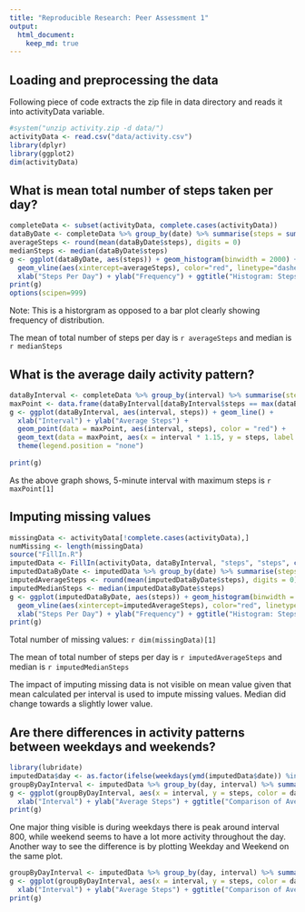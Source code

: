 ```yaml
---
title: "Reproducible Research: Peer Assessment 1"
output: 
  html_document:
    keep_md: true
---
```



## Loading and preprocessing the data
Following piece of code extracts the zip file in data directory and reads it into activityData variable.
```r
#system("unzip activity.zip -d data/")
activityData <- read.csv("data/activity.csv")
library(dplyr)
library(ggplot2)
dim(activityData)
```


## What is mean total number of steps taken per day?

```r
completeData <- subset(activityData, complete.cases(activityData))
dataByDate <- completeData %>% group_by(date) %>% summarise(steps = sum(steps))
averageSteps <- round(mean(dataByDate$steps), digits = 0)
medianSteps <- median(dataByDate$steps)
g <- ggplot(dataByDate, aes(steps)) + geom_histogram(binwidth = 2000) +
  geom_vline(aes(xintercept=averageSteps), color="red", linetype="dashed", size=1) +
  xlab("Steps Per Day") + ylab("Frequency") + ggtitle("Histogram: Steps Per Day")
print(g)
options(scipen=999)
```

Note: This is a historgram as opposed to a bar plot clearly showing frequency of distribution.

The mean of total number of steps per day is `r averageSteps` and median is `r medianSteps`

## What is the average daily activity pattern?
```r
dataByInterval <- completeData %>% group_by(interval) %>% summarise(steps = mean(steps))
maxPoint <- data.frame(dataByInterval[dataByInterval$steps == max(dataByInterval$steps),])
g <- ggplot(dataByInterval, aes(interval, steps)) + geom_line() +
  xlab("Interval") + ylab("Average Steps") +
  geom_point(data = maxPoint, aes(interval, steps), color = "red") +
  geom_text(data = maxPoint, aes(x = interval * 1.15, y = steps, label = "Max", color = "red")) +
  theme(legend.position = "none")
    
print(g)
```

As the above graph shows, 5-minute interval with maximum steps is `r maxPoint[1]`

## Imputing missing values
```r
missingData <- activityData[!complete.cases(activityData),]
numMissing <- length(missingData)
source("FillIn.R")
imputedData <- FillIn(activityData, dataByInterval, "steps", "steps", c("interval"))
imputedDataByDate <- imputedData %>% group_by(date) %>% summarise(steps = sum(steps))
imputedAverageSteps <- round(mean(imputedDataByDate$steps), digits = 0)
imputedMedianSteps <- median(imputedDataByDate$steps)
g <- ggplot(imputedDataByDate, aes(steps)) + geom_histogram(binwidth = 2000) +
  geom_vline(aes(xintercept=imputedAverageSteps), color="red", linetype="dashed", size=1) +
  xlab("Steps Per Day") + ylab("Frequency") + ggtitle("Histogram: Steps Per Day")
print(g)
```

Total number of missing values: `r dim(missingData)[1]`

The mean of total number of steps per day is `r imputedAverageSteps` and median is `r imputedMedianSteps`

The impact of imputing missing data is not visible on mean value given that mean calculated per interval is used to impute missing values. Median did change towards a slightly lower value.

## Are there differences in activity patterns between weekdays and weekends?
```r
library(lubridate)
imputedData$day <- as.factor(ifelse(weekdays(ymd(imputedData$date)) %in% c("Saturday","Sunday"), "Weekend", "Weekday"))
groupByDayInterval <- imputedData %>% group_by(day, interval) %>% summarise(steps = mean(steps))
g <- ggplot(groupByDayInterval, aes(x = interval, y = steps, color = day)) + geom_line() + facet_wrap(~day, nrow = 2) + 
  xlab("Interval") + ylab("Average Steps") + ggtitle("Comparison of Average Steps (Weekday vs Weekend)")
print(g)
```

One major thing visible is during weekdays there is peak around interval 800, while weekend seems to have a lot more activity throughout the day. Another way to see the difference is by plotting Weekday and Weekend on the same plot.

```r
groupByDayInterval <- imputedData %>% group_by(day, interval) %>% summarise(steps = mean(steps))
g <- ggplot(groupByDayInterval, aes(x = interval, y = steps, color = day)) + geom_line() +
  xlab("Interval") + ylab("Average Steps") + ggtitle("Comparison of Average Steps (Weekday vs Weekend)")
print(g)
```
